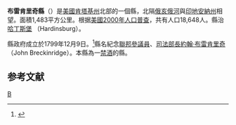 {{noteTA
|T=zh-hans:布雷肯里奇县 (肯塔基州);zh-hk:布雷肯里奇縣 (肯塔基州);zh-tw:布雷肯里奇郡 (肯塔基州);
}}

<!--[[File:Map_of_Kentucky_highlighting_Breckinridge_County.svg|right]]-->
{{Infobox U.S. County|
| county  = 布雷肯里奇縣
| state = 肯塔基州 
| en county  = Breckinridge County
| en state = Kentucky 
| seal = 
| founded year = 1800
| founded date =
| seat wl = Hardinsburg
| largest city wl =
| area mi = 586
| area km = 1,517
| area land mi = 572
| area land km = 1,483
| area water mi = 13
| area water km = 34
| area percentage = 2.24% 
| census yr = 2000
| pop = 18,648
| density mi = 17
| density km = 7
| time zone = Central
| UTC offset = -6
| DST offset = -5
| footnotes = 
| web = www.breckinridgecounty.net
| named for = [[John_Breckinridge_(1760-1806)|John Breckinridge]] (1760–1806), Kentucky [[statesman|statesman]].
|}}
'''布雷肯里奇縣'''（{{lang-en|Breckinridge County}}）是[[美國|美國]][[肯塔基州|肯塔基州]]北部的一個縣，北隔[[俄亥俄河|俄亥俄河]]與[[印地安納州|印地安納州]]相望。面積1,483平方公里。根据[[美國2000年人口普查|美國2000年人口普查]]，共有人口18,648人。縣治[[哈丁斯堡_(肯塔基州)|哈丁斯堡]] （Hardinsburg）。

縣政府成立於1799年12月9日。<ref>{{Cite web |url=http://www.breckinridgecounty.net/ourheritage.html |title=存档副本 |access-date=2007-03-30 |archive-url=https://web.archive.org/web/20070404152948/http://www.breckinridgecounty.net/ourheritage.html |archive-date=2007-04-04 |dead-url=yes }}</ref>縣名紀念[[美國參議院|聯邦參議員]]、[[美國司法部長|司法部長]][[約翰·布雷肯里奇_(1760-1806)|約翰·布雷肯里奇]] （John Breckinridge）。本縣為一[[禁酒|禁酒]]的縣。

==参考文献==
<div class="references-small">
<references />
</div>
[[Category:肯塔基州行政區劃|B]]